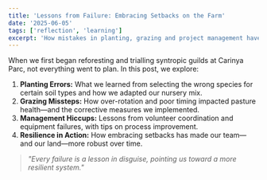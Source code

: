 ```yaml
---
title: 'Lessons from Failure: Embracing Setbacks on the Farm'
date: '2025-06-05'
tags: ['reflection', 'learning']
excerpt: 'How mistakes in planting, grazing and project management have shaped our adaptive approach.'
---
```


When we first began reforesting and trialling syntropic guilds at Carinya Parc, not everything went to plan. In this post, we explore:

1. **Planting Errors:** What we learned from selecting the wrong species for certain soil types and how we adapted our nursery mix.
2. **Grazing Missteps:** How over-rotation and poor timing impacted pasture health—and the corrective measures we implemented.
3. **Management Hiccups:** Lessons from volunteer coordination and equipment failures, with tips on process improvement.
4. **Resilience in Action:** How embracing setbacks has made our team—and our land—more robust over time.

> _"Every failure is a lesson in disguise, pointing us toward a more resilient system."_
